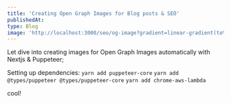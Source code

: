 ```yaml
---
title: 'Creating Open Graph Images for Blog posts & SEO'
publishedAt:
type: Blog
image: 'http://localhost:3000/seo/og-image?gradient=linear-gradient(to%20right%2C%20%23be93c5%2C%20%237bc6cc)&content=**Creating%20_open%20graph_%20Images%20for%20%3Cu%3EBlog%20Posts%3C%2Fu%3E%20%26%20%3Cu%3ESEO%3C%2Fu%3E**&fontSize=82px&img=/logo.svg'
---
```


Let dive into creating images for Open Graph Images automatically with Nextjs & Puppeteer;

Setting up dependencies:
`yarn add puppeteer-core`
`yarn add @types/puppeteer @types/puppeteer-core`
`yarn add chrome-aws-lambda`

cool!
